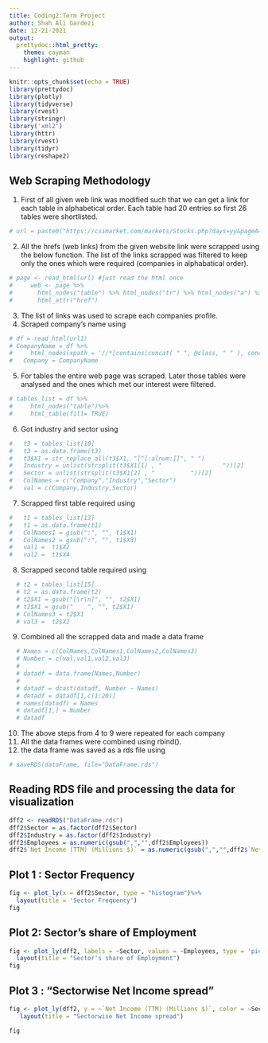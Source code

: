 ```yaml
---
title: Coding2:Term Project
author: Shah Ali Gardezi
date: 12-21-2021
output:
  prettydoc::html_pretty:
    theme: cayman
    highlight: github
---
```


```r
knitr::opts_chunk$set(echo = TRUE)
library(prettydoc)
library(plotly)
library(tidyverse)
library(rvest)
library(stringr)
library('xml2')
library(httr)  
library(rvest) 
library(tidyr) 
library(reshape2)

```

## Web Scraping Methodology
1. First of all given web link was modified such that we can get a link for each table in alphabetical order. Each table had 20 entries so first 26 tables were shortlisted.

```r
# url = paste0("https://csimarket.com/markets/Stocks.php?days=yy&pageA=",page,"#tablecomp2")
```


2. All the hrefs (web links) from the given website link were scrapped using the below function. The list of the links scrapped was filtered to keep only the ones which were required (companies in alphabatical order).

```r
# page <- read_html(url) #just read the html once
#     web <- page %>%
#       html_nodes("table") %>% html_nodes("tr") %>% html_nodes("a") %>%
#       html_attr("href")

```
3. The list of links was used to scrape each companies profile.
4. Scraped company's name using 
```r
# df = read_html(url1)
# CompanyName = df %>%
#     html_nodes(xpath = '//*[contains(concat( " ", @class, " " ), concat( " ", "Naziv", " " ))]')%>%html_text()
#   Company = CompanyName
```
5. For tables the entire web page was scraped. Later those tables were analysed and the ones which met our interest were filtered.

```r
# tables_list = df %>%
#     html_nodes("table")%>%
#     html_table(fill= TRUE)

```
6. Got industry and sector using
```r
#   t3 = tables_list[10]
#   t3 = as.data.frame(t3)
#   t3$X1 = str_replace_all(t3$X1, "[^[:alnum:]]", " ")
#   Industry = unlist(strsplit(t3$X1[1] , "                 "))[2]
#   Sector = unlist(strsplit(t3$X1[2] , "          "))[2]
#   ColNames = c("Company","Industry","Sector")
#   val = c(Company,Industry,Sector)
```
7. Scrapped first table required using 

```r
#   t1 = tables_list[13]
#   t1 = as.data.frame(t1)
#   ColNames1 = gsub(":", "", t1$X1)
#   ColNames2 = gsub(":", "", t1$X3)
#   val1 =  t1$X2
#   val2 =  t1$X4
```

8. Scrapped second table required using 

```r
  # t2 = tables_list[15]
  # t2 = as.data.frame(t2)
  # t2$X1 = gsub("[\r\n]", "", t2$X1)
  # t2$X1 = gsub("    ", "", t2$X1)
  # ColNames3 = t2$X1
  # val3 =  t2$X2
```

9. Combined all the scrapped data and made a data frame
```r
  # Names = c(ColNames,ColNames1,ColNames2,ColNames3)
  # Number = c(val,val1,val2,val3)
  # 
  # datadf = data.frame(Names,Number)
  # 
  # datadf = dcast(datadf, Number ~ Names)
  # datadf = datadf[1,c(1:20)]
  # names(datadf) = Names
  # datadf[1,] = Number
  # datadf

```

10. The above steps from 4 to 9 were repeated for each company
11. All the data frames were combined using rbind().
12. the data frame was saved as a rds file using

```r
# saveRDS(dataFrame, file="DataFrame.rds")

```

## Reading RDS file and processing the data for visualization
```r
dff2 <- readRDS("DataFrame.rds")
dff2$Sector = as.factor(dff2$Sector)
dff2$Industry = as.factor(dff2$Industry)
dff2$Employees = as.numeric(gsub(",","",dff2$Employees))
dff2$`Net Income (TTM) (Millions $)` = as.numeric(gsub(",","",dff2$`Net Income (TTM) (Millions $)`))

```


## Plot 1 : Sector Frequency
```r


fig <- plot_ly(x = dff2$Sector, type = "histogram")%>%
  layout(title = 'Sector Frequency')
fig


```

## Plot 2: Sector's share of Employment


```r
fig <- plot_ly(dff2, labels = ~Sector, values = ~Employees, type = 'pie')%>%
  layout(title = "Sector's share of Employment")
fig


```

## Plot 3 : "Sectorwise Net Income spread"



```r

fig <- plot_ly(dff2, y = ~`Net Income (TTM) (Millions $)`, color = ~Sector, type = "box")%>%
   layout(title = "Sectorwise Net Income spread")

fig
```




